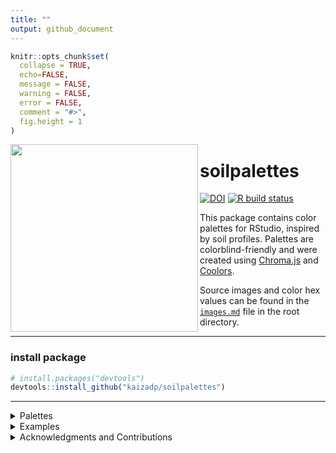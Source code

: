 ```yaml
---
title: "" 
output: github_document
---
```


```r
knitr::opts_chunk$set(
  collapse = TRUE,
  echo=FALSE,
  message = FALSE,
  warning = FALSE,
  error = FALSE,
  comment = "#>",
  fig.height = 1
)
```

<img align="left" height = "300" width = "300" src="images/0-logo.png">


# soilpalettes  

<!-- badges: start -->
[![DOI](https://zenodo.org/badge/257353182.svg)](https://zenodo.org/badge/latestdoi/257353182)
  [![R build status](https://github.com/kaizadp/soilpalettes/workflows/R-CMD-check/badge.svg)](https://github.com/kaizadp/soilpalettes/actions)
  <!-- badges: end -->

This package contains color palettes for RStudio, inspired by soil profiles.
Palettes are colorblind-friendly and were created using [Chroma.js](https://gka.github.io/palettes/) and [Coolors](https://coolors.co).  


Source images and color hex values can be found in the  [`images.md`](https://github.com/kaizadp/soilpalettes/blob/master/images.md) file in the root directory. 

---

### install package

```r
# install.packages("devtools") 
devtools::install_github("kaizadp/soilpalettes")
```

----

<details>
  <summary>Palettes</summary>
  
#### soil orders, suborders, and great groups
```r
library(soilpalettes)

soil_palette(name="alaquod",5)
soil_palette(name="durorthod",5)
soil_palette(name="eutrostox",5)
soil_palette(name="natrudoll",5)
soil_palette(name="paleustalf",5)
soil_palette(name="podzol",5)
soil_palette(name="rendoll",5)
soil_palette(name="vitrixerand",5)


```

#### soil series
```r
soil_palette(name="bangor",5)
soil_palette(name="pywell",5)
```

#### others

```r
soil_palette(name="redox",5)
soil_palette(name="redox2",5)
soil_palette(name="crait",5)
soil_palette(name="gley",5)

```

----

</details>

<details>
  <summary>Examples</summary>
```r
library(ggplot2)

ggplot(data=iris, aes(x=Sepal.Width, fill = Species))+
  geom_histogram(binwidth=0.2, color="black") + 
  xlab("Sepal Width") +  ylab("Frequency") + 
  ggtitle("Histogram of Sepal Width") + theme_bw()+
  
  scale_fill_manual(values = soil_palette("rendoll",3))
```

```r
ggplot(data=iris, aes(x=Sepal.Width, fill=Species)) + 
  geom_density(stat="density", alpha=(0.6)) +
  xlab("Sepal Width") +  ylab("Density") + 
  ggtitle("Histogram & Density Curve of Sepal Width") + theme_bw()+
  
  scale_fill_manual(values = soil_palette("paleustalf",3))

```

```r
library(palmerpenguins)

ggplot(penguins, aes(x = bill_length_mm, y = bill_depth_mm, color = species))+
  geom_point()+ 
  labs(x = "Bill length (mm)", y = "Bill depth (mm)",
       title = "Scatterplot of penguin bill dimensions",
       subtitle = "data = Palmer Penguins")+
  theme_bw()+
  
  scale_color_manual(values = soil_palette("paleustalf", 3)) 
```

```r
ggplot(penguins, aes(y = body_mass_g, x = species, fill = species))+
  geom_violin(alpha = 0.5)+ 
  geom_dotplot(binaxis = "y", color = "black", fill="black", dotsize=0.3, stackdir = "center", binpositions="all")+
  labs(y = "Body mass (g)", x = "",
       title = "Violin plot of penguin body mass",
       subtitle = "data = Palmer Penguins")+
  theme_bw()+
  
  scale_fill_manual(values = soil_palette("podzol", 3)) 
```

```r
ggplot(penguins, aes(x = bill_length_mm, y = bill_depth_mm, color = bill_length_mm))+
  geom_point()+ 
  labs(x = "Bill length (mm)", y = "Bill depth (mm)",
       title = "Scatterplot of penguin bill dimensions",
       subtitle = "data = Palmer Penguins")+
  theme_bw()+
  
  scale_color_gradientn(colors = rev(soil_palette("redox2",5))) 
```
</details>


<details>
  <summary>Acknowledgments and Contributions</summary>
  
Code structure was modelled after the [`PNWColors`](https://github.com/jakelawlor/PNWColors) and [`wesanderson`](https://github.com/karthik/wesanderson) packages.  
Contribute soil palettes in the [issues](https://github.com/kaizadp/soilpalettes/issues/6).

</summary>

